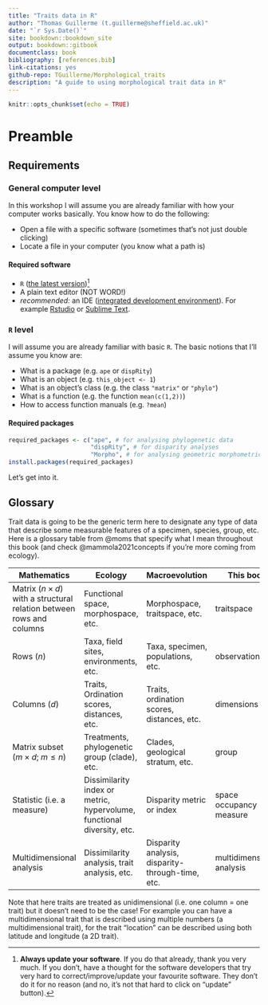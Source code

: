 ```yaml
--- 
title: "Traits data in R"
author: "Thomas Guillerme (t.guillerme@sheffield.ac.uk)"
date: "`r Sys.Date()`"
site: bookdown::bookdown_site
output: bookdown::gitbook
documentclass: book
bibliography: [references.bib]
link-citations: yes
github-repo: TGuillerme/Morphological_traits
description: "A guide to using morphological trait data in R"
---
```


```r
knitr::opts_chunk$set(echo = TRUE)
```

# Preamble

## Requirements

### General computer level

In this workshop I will assume you are already familiar with how your computer works basically. You know how to do the following:

 * Open a file with a specific software (sometimes that's not just double clicking)
 * Locate a file in your computer (you know what a path is)

#### Required software

 * `R` ([the latest version](https://cran.r-project.org/))[^1]
 * A plain text editor (NOT WORD!)
 * *recommended:* an IDE ([integrated development environment](https://en.wikipedia.org/wiki/Integrated_development_environment)). For example [Rstudio](https://posit.co/products/open-source/rstudio/) or [Sublime Text](https://www.sublimetext.com/).

[^1]: **Always update your software**. If you do that already, thank you very much. If you don't, have a thought for the software developers that try very hard to correct/improve/update your favourite software. They don't do it for no reason (and no, it's not that hard to click on "update" button). 

### `R` level

I will assume you are already familiar with basic `R`. The basic notions that I'll assume you know are:

 * What is a package (e.g. `ape` or `dispRity`)
 * What is an object (e.g. `this_object <- 1`)
 * What is an object's class (e.g. the class `"matrix"` or `"phylo"`)
 * What is a function (e.g. the function `mean(c(1,2))`)
 * How to access function manuals (e.g. `?mean`)

#### Required packages

```r
required_packages <- c("ape", # for analysing phylogenetic data
                       "dispRity", # for disparity analyses
                       "Morpho", # for analysing geometric morphometric data)
install.packages(required_packages)
```

Let's get into it.

## Glossary

Trait data is going to be the generic term here to designate any type of data that describe some measurable features of a specimen, species, group, etc.
Here is a glossary table from @moms that specify what I mean throughout this book (and check @mammola2021concepts if you're more coming from ecology).

Mathematics | Ecology | Macroevolution | This book
--------------------|--------------------|--------------------|------------
Matrix ($n \times d$) with a structural relation between rows and columns | Functional space, morphospace, etc. | Morphospace, traitspace, etc. | traitspace
Rows (*n*) | Taxa, field sites, environments, etc. | Taxa, specimen, populations, etc. | observations
Columns (*d*) | Traits, Ordination scores, distances, etc. | Traits, ordination scores, distances, etc. | dimensions
Matrix subset ($m \times d$; $m \leq n$) | Treatments, phylogenetic group (clade), etc. | Clades, geological stratum, etc. | group
Statistic (i.e. a measure)  | Dissimilarity index or metric, hypervolume, functional diversity, etc.  | Disparity metric or index | space occupancy measure
Multidimensional analysis | Dissimilarity analysis, trait analysis, etc. | Disparity analysis, disparity-through-time, etc. | multidimensional analysis

Note that here traits are treated as unidimensional (i.e. one column = one trait) but it doesn't need to be the case!
For example you can have a multidimensional trait that is described using multiple numbers (a multidimensional trait), for the trait "location" can be described using both latitude and longitude (a 2D trait).
